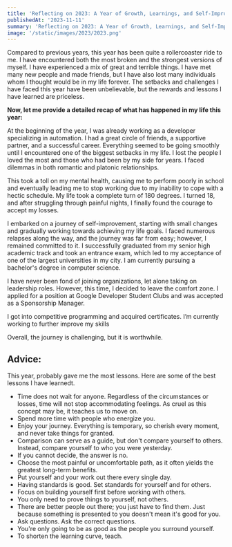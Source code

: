 ---
title: 'Reflecting on 2023: A Year of Growth, Learnings, and Self-Improvement'
publishedAt: '2023-11-11'
summary: 'Reflecting on 2023: A Year of Growth, Learnings, and Self-Improvement'
image: '/static/images/2023/2023.png'
---

Compared to previous years, this year has been quite a rollercoaster ride to me. I have encountered both the most broken and the strongest versions of myself. I have experienced a mix of great and terrible things. I have met many new people and made friends, but I have also lost many individuals whom I thought would be in my life forever. The setbacks and challenges I have faced this year have been unbelievable, but the rewards and lessons I have learned are priceless.


**Now, let me provide a detailed recap of what has happened in my life this year:**


At the beginning of the year, I was already working as a developer specializing in automation. I had a great circle of friends, a supportive partner, and a successful career. Everything seemed to be going smoothly until I encountered one of the biggest setbacks in my life. I lost the people I loved the most and those who had been by my side for years. I faced dilemmas in both romantic and platonic relationships.


This took a toll on my mental health, causing me to perform poorly in school and eventually leading me to stop working due to my inability to cope with a hectic schedule. My life took a complete turn of 180 degrees. I turned 18, and after struggling through painful nights, I finally found the courage to accept my losses.

I embarked on a journey of self-improvement, starting with small changes and gradually working towards achieving my life goals. I faced numerous relapses along the way, and the journey was far from easy; however, I remained committed to it. I successfully graduated from my senior high academic track and took an entrance exam, which led to my acceptance of one of the largest universities in my city. I am currently pursuing a bachelor's degree in computer science.

I have never been fond of joining organizations, let alone taking on leadership roles. However, this time, I decided to leave the comfort zone. I applied for a position at Google Developer Student Clubs and was accepted as a Sponsorship Manager.

I got into competitive programming and acquired certificates. I’m currently working to further improve my skills


Overall, the journey is challenging, but it is worthwhile.

## Advice:


This year, probably gave me the most lessons. Here are some of the best lessons I have learnedt.

- Time does not wait for anyone. Regardless of the circumstances or losses, time will not stop accommodating feelings. As cruel as this concept may be, it teaches us to move on.
- Spend more time with people who energize you.
- Enjoy your journey. Everything is temporary, so cherish every moment, and never take things for granted.
- Comparison can serve as a guide, but don't compare yourself to others. Instead, compare yourself to who you were yesterday.
- If you cannot decide, the answer is no.
- Choose the most painful or uncomfortable path, as it often yields the greatest long-term benefits.
- Put yourself and your work out there every single day.
- Having standards is good. Set standards for yourself and for others.
- Focus on building yourself first before working with others.
- You only need to prove things to yourself, not others.
- There are better people out there; you just have to find them. Just because something is presented to you doesn't mean it's good for you.
- Ask questions. Ask the correct questions.
- You're only going to be as good as the people you surround yourself.
- To shorten the learning curve, teach.
